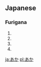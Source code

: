 ==Japanese==     
===Furigana===  
{{furigana|aka}}                        
# {{japdef|赤|[[red]]}}
# {{japdef|垢|[[dirt]], [[grime]]}}
# {{japdef|淦|[[bilge]]}}
# {{japdef|閼伽|[[water]] (old Japanese or used in Buddhism)}}

[[ja:あか]]
[[pl:あか]]